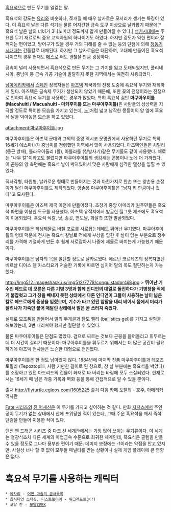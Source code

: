 [[흑요석]]으로 만든 무기를 일컫는 말. 

흑요석의 강도는 [[유리]]와 비슷하나, 쪼개질 때 매우 날카로운 모서리가 생기는 특징이 있다. 이 흑요석 날은 다른 석기는 물론 어지간한 금속 도구 이상으로 날카롭기 때문에[* 흑요석 날은 날의 너비가 3나노미터 정도까지 얇게 만들어질 수 있다.] [[석기시대]]에는 주요한 무기 재료로써 중요 교역자원의 하나이기도 하였다. 하지만 강도가 약한 편이라 잘 깨지는 편이었고, 방어구가 있을 경우 거의 피해를 줄 수 없는 등의 단점에 의해 [[청동기시대]]때는 간돌칼로 대체된다. 하지만 그 날카로움은 대단하여, 고대에 만들어진 흑요석 나이프의 경우 현재도 [[메스]]로 써도 괜찮을 만큼 굉장하다.

금속이 널리 사용되면서 흑요석으로 만든 무기는 그 가치를 잃고 도태되었지만, 폴리네시아, 중남미 등 금속 가공 기술이 발달하지 못한 지역에서는 여전히 사용되었다. 

[[남아메리카]]에서 [[스페인]] 정복자들은 [[아즈텍]] 제국과의 전쟁 도중에 흑요석 무기와 재회하게 된다. 
아즈텍은 금속제 무기가 생산되지 않았기 때문에, 또한 꽃의 전쟁이라는 전쟁으로 인하여 흑요석 무기를 사용하는 경우가 많았다. 
특히 흑요석 검인 '''마쿠아우이틀(Macahuitl / Macuahuitl - 마카후이틀 또는 마쿠아후이틀)'''은 사람들의 상상력을 자극할 정도로 특이한 모습을 가지고 있는데, [[노]]]처럼 넓고 납작한 몽둥이의 양 옆에 흑요석 날을 박아놓은 모습을 하고 있었다.

attachment:마쿠아후이틀.jpg

마쿠아후이틀은 아즈텍 군대와 그외의 중앙 멕시코 문명권에서 사용하던 무기로 특히 16세기 에스파냐가 중남미를 점령했던 지역에서 많이 사용되었다. 
아즈텍인들은 치말리 (둥근 방패), 틀라우이톨리 (활), 아틀라틀 (창발사기)같은 무기들도 같이 사용했다. 때로는 "나무 칼"이라고도 불렀지만 마쿠아후이틀의 생김새는 곤봉이나 노에 더 가까웠다. 이 곤봉의 양 측면에는 흑요석 날이 박혀있어서 맞은 사람에게 심각한 열상을 입힐 수 있었다. 

직사각형, 타원형, 날카로운 형태로 만들어지는 것과 마찬가지로 한손 또는 양손용 손잡이가 달린 마쿠아후이틀도 제작되었다. 
양손용 마쿠아후이틀은 "남자 키 만큼이나 컸다"고 묘사된다.

마쿠아후이틀은 아즈텍 제국 이전에 만들어졌다. 초창기 중앙 아메리카 원주민들은 흑요석 파편을 이용한 도구를 사용했다. 
아즈텍 유적지에서 발굴한 질그릇 제조에도 흑요석이 이용되었다. 흑요석 식칼, 낫, 송곳, 면도날, 화살촉 또한 발굴되었다.

마쿠아후이틀은 희생제물로 바칠 포로를 사로잡는데에도 뛰어난 무기였다. 마쿠아후이틀의 형태 덕분에 전사는 흑요석 칼날로 적에게 부상을 입힌 후 날이 없는 부분으로 정수리를 가격해 기절하게 만든 후 쉽게 사로잡아서 나중에 제물로 바치는게 가능했기 때문이다.

마쿠아후이틀은 남자의 목을 절단할 정도로 날카로웠다. 
에르난 코르테즈의 정복자였던 베르날 디아스 델 카스티요가 저술한 기록에 따르면 심지어 말의 목도 절단하는게 가능했다.

http://img512.imageshack.us/img512/7778/conquistador4ij8.jpg
> '''뛰어난 기수인 페드로 데 모론은 다른 기병 3명과 함께 인디언의 대열로 돌진하다가 기병창을 적에게 붙잡혔고 그가 창을 빼내지 못한 상태에서 다른 인디언이 그들이 사용하는 날이 넓은 칼로 페드로에게 중상을 입혔으며, 기수가 타고 있던 암말을 내리 베어서 몸에서 머리가 잘려나가 가죽만 붙어 매달린 상태에서 말은 곧 쓰러져 죽었다.'''

실제로 모조품을 만들어서 말의 두개골과 탄도 젤리 (ballistics gel)를 가지고 실험을 해보았는데, 3번 내리쳐야 했지만 절단할 수 있었다.

물론 마쿠아후이틀은 단점도 많았다. 검으로 찌르는 것보다 곤봉을 들어올리고 휘두르는데 더 시간이 걸리기 때문이다. 
마쿠아후이틀을 휘두르기 위해서는 더 많은 공간이 필요하기에 아즈텍 전사들은 느슨한 대형으로 전진했다. 

마쿠아후이틀은 한 점도 남아있지 않다. 1884년에 마지막 진품 마쿠아후이틀과 테포즈토필리 (Tepoztopilli, 사람 키만한 길이로 된 창으로, 창 날 부분에는 흑요석을 박았다)를 소장하고 있던 마드리드의 건물이 화재로 타 버리는 바람에 모두 소실되었다. 
현재로서는 16세기 때 남은 각종 기록과 벽화 등을 통해 간접적으로 알 수 있을 뿐이다.

출처 http://flyturtle.egloos.com/1605225
출처 다음 카페 토탈워 - 호주, 아메리카 역사란

[[Fate 시리즈]]의 [[진 어새신]]은 이 무기를 가지고 싶어하는 것 같다. 
만화 [[지저스]]에서 주인공이 무기가 없는 상태에서 산에 포위당한 적이 있는데, 그때 주운 흑요석을 깨서 즉석 단검을 만들어 이용한 적이 있다. 

[[던전 앤 드래곤 시리즈]] 중 [[다크 선]] 세계관에서는 가장 많이 쓰이는 무기류이다. 
이 세계는 철광석조차 다른 세계의 마법금속 수준으로 희귀한 세계인데, 흑요석은 골렘을 만들 수 있을 정도로 그나마 풍부한 편이기 때문. 
데미지 보정에는 -1이라는 약점을 안고 있지만, 사실상 너나 할 것 없이 모두들 패널티를 받는 상황이니 실제 게임 플레이에 큰 영향은 없다.

= 흑요석 무기를 사용하는 캐릭터 =
 * [[에차리]] - [[어떤 마술의 금서목록]]
 * [[옵시디언 스태츄]], [[디스트로이어]] - [[워크래프트3]](?)
 * 코탈 칸 - [[모탈컴뱃X]] 
